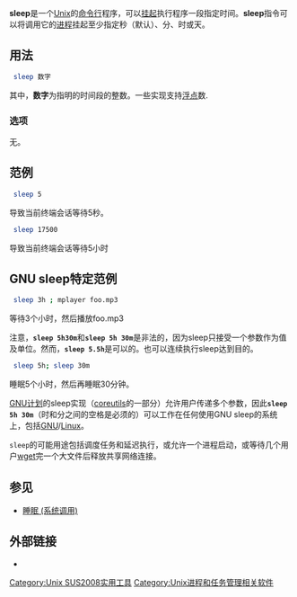 {{noteTA
|G1=IT
}}
{{lowercase}}
'''sleep'''是一个[[Unix|Unix]]的[[命令行|命令行]]程序，可以[[睡眠_(系统调用)|挂起]]执行程序一段指定时间。'''sleep'''指令可以将调用它的[[进程|进程]]挂起至少指定秒（默认）、分、时或天。

== 用法 ==
<syntaxhighlight lang="bash">
 sleep 数字
</syntaxhighlight>

其中，'''数字'''为指明的时间段的整数。一些实现支持[[浮点|浮点]]数.

=== 选项 ===
无。

== 范例 ==
<syntaxhighlight lang="bash">
 sleep 5
</syntaxhighlight>
导致当前终端会话等待5秒。

<syntaxhighlight lang="bash">
 sleep 17500
</syntaxhighlight>
导致当前终端会话等待5小时

== GNU sleep特定范例==
<syntaxhighlight lang="bash">
 sleep 3h ; mplayer foo.mp3
</syntaxhighlight>

等待3个小时，然后播放foo.mp3

注意，'''<tt>sleep 5h30m</tt>'''和'''<tt>sleep 5h 30m</tt>'''是非法的，因为sleep只接受一个参数作为值及单位。然而，'''<tt>sleep 5.5h</tt>'''是可以的。也可以连续执行sleep达到目的。

<syntaxhighlight lang="bash">
 sleep 5h; sleep 30m
</syntaxhighlight>

睡眠5个小时，然后再睡眠30分钟。

[[GNU计划|GNU计划]]的sleep实现（[[GNU核心工具组|coreutils]]的一部分）允许用户传递多个参数，因此'''<tt>sleep 5h 30m</tt>'''（时和分之间的空格是必须的）可以工作在任何使用GNU sleep的系统上，包括[[GNU|GNU]]/[[Linux内核|Linux]]。

<tt>sleep</tt>的可能用途包括调度任务和延迟执行，或允许一个进程启动，或等待几个用户[[wget|wget]]完一个大文件后释放共享网络连接。

== 参见 ==
* [[睡眠_(系统调用)|睡眠 (系统调用)]]

== 外部链接 ==
* {{man|cu|sleep|SUS}}

{{Unix命令}}

[[Category:Unix_SUS2008实用工具|Category:Unix SUS2008实用工具]]
[[Category:Unix进程和任务管理相关软件|Category:Unix进程和任务管理相关软件]]